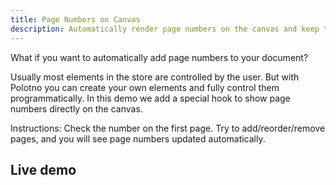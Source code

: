 ```yaml
---
title: Page Numbers on Canvas
description: Automatically render page numbers on the canvas and keep them in sync
---
```


What if you want to automatically add page numbers to your document?

Usually most elements in the store are controlled by the user. But with Polotno you can create your own elements and fully control them programmatically. In this demo we add a special hook to show page numbers directly on the canvas.

Instructions: Check the number on the first page. Try to add/reorder/remove pages, and you will see page numbers updated automatically.

## Live demo

<Sandbox github="polotno-project/polotno-site/tree/source/examples/polotno-page-numbers" />


